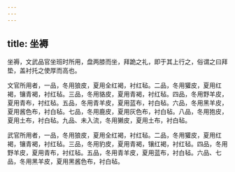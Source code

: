 ```yaml
---
---
---
```

title: 坐褥
---



坐褥，文武品官坐班时所用，盘两膝而坐，拜跪之礼，即于其上行之，俗谓之曰拜垫，盖衬托之使厚而高也。

文官所用者，一品，冬用狼皮，夏用全红褐，衬红毡。二品，冬用獾皮，夏用红褐，镶青褐，衬红毡。三品，冬用貉皮，夏用青褐，衬红毡。四品，冬用野羊皮，夏用青布，衬红毡。五品，冬用青羊皮，夏用蓝布，衬白毡。六品，冬用黑羊皮，夏用酱色布，衬白毡。七品，冬用鹿皮，夏用灰色布，衬白毡。八品，冬用狍皮，夏用土布，衬白毡。九品、未入流，冬用獭皮，夏用土布，衬白毡。

武官所用者，一品，冬用狼皮，夏用全红褐，衬红毡。二品，冬用獾皮，夏用红褐，镶青褐，衬红毡。三品，冬用豹皮，夏用青褐，镶红褐，衬红毡。四品，冬用野羊皮，夏用青布，衬红毡。五品，冬用青羊皮，夏用蓝布，衬白毡。六品、七品，冬用黑羊皮，夏用黑酱色布，衬白毡。